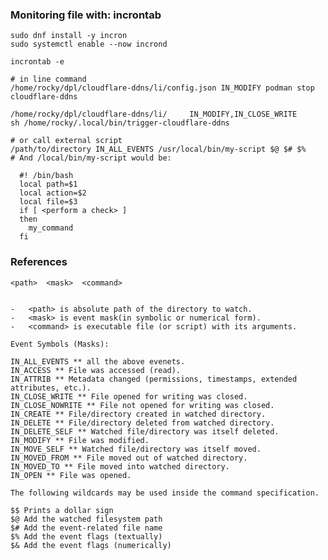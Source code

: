 
### Monitoring file with: incrontab
```shell
sudo dnf install -y incron
sudo systemctl enable --now incrond

incrontab -e

# in line command
/home/rocky/dpl/cloudflare-ddns/li/config.json IN_MODIFY podman stop cloudflare-ddns

/home/rocky/dpl/cloudflare-ddns/li/     IN_MODIFY,IN_CLOSE_WRITE        sh /home/rocky/.local/bin/trigger-cloudflare-ddns

# or call external script
/path/to/directory IN_ALL_EVENTS /usr/local/bin/my-script $@ $# $%
# And /local/bin/my-script would be:

  #! /bin/bash
  local path=$1
  local action=$2
  local file=$3
  if [ <perform a check> ]
  then
    my_command 
  fi

```

### References

```
<path>  <mask>  <command>


-   <path> is absolute path of the directory to watch.
-   <mask> is event mask(in symbolic or numerical form).
-   <command> is executable file (or script) with its arguments.

Event Symbols (Masks):

IN_ALL_EVENTS ** all the above evenets.
IN_ACCESS ** File was accessed (read).   
IN_ATTRIB ** Metadata changed (permissions, timestamps, extended attributes, etc.).   
IN_CLOSE_WRITE ** File opened for writing was closed.   
IN_CLOSE_NOWRITE ** File not opened for writing was closed.   
IN_CREATE ** File/directory created in watched directory.   
IN_DELETE ** File/directory deleted from watched directory.   
IN_DELETE_SELF ** Watched file/directory was itself deleted.   
IN_MODIFY ** File was modified.
IN_MOVE_SELF ** Watched file/directory was itself moved.   
IN_MOVED_FROM ** File moved out of watched directory.   
IN_MOVED_TO ** File moved into watched directory.   
IN_OPEN ** File was opened.

The following wildcards may be used inside the command specification.   

$$ Prints a dollar sign   
$@ Add the watched filesystem path   
$# Add the event-related file name   
$% Add the event flags (textually)   
$& Add the event flags (numerically)

```